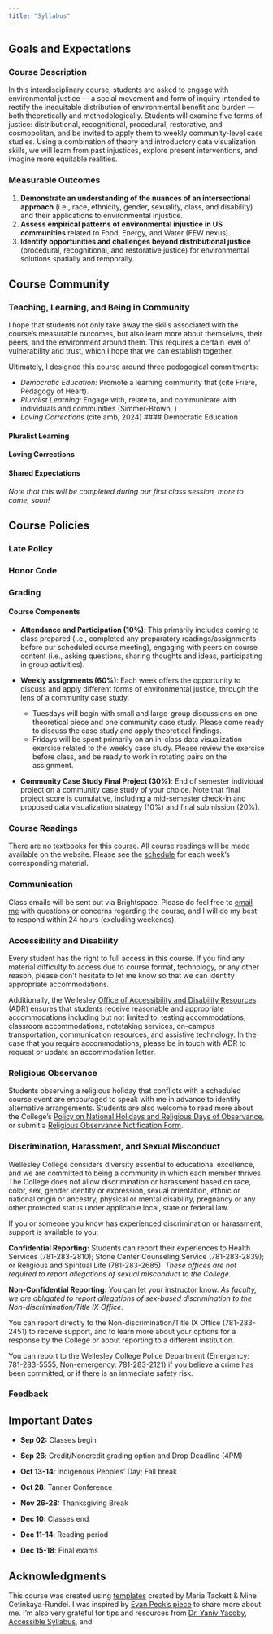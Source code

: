 ```yaml
---
title: "Syllabus"
---
```

## Goals and Expectations
### Course Description
In this interdisciplinary course, students are asked to engage with environmental justice — a social movement and form of inquiry intended to rectify the inequitable distribution of environmental benefit and burden — both theoretically and methodologically. Students will examine five forms of justice: distributional, recognitional, procedural, restorative, and cosmopolitan, and be invited to apply them to weekly community-level case studies. Using a combination of theory and introductory data visualization skills, we will learn from past injustices, explore present interventions, and imagine more equitable realities.

### Measurable Outcomes
1. **Demonstrate an understanding of the nuances of an intersectional approach** (i.e., race, ethnicity,  gender, sexuality, class, and disability) and their applications to environmental injustice.
2. **Assess empirical patterns of environmental injustice in US communities** related to Food, Energy, and Water (FEW nexus). 
3. **Identify opportunities and challenges beyond distributional justice** (procedural, recognitional, and restorative justice) for environmental solutions spatially and temporally.


## Course Community
### Teaching, Learning, and Being in Community
I hope that students not only take away the skills associated with the course's measurable outcomes, but also learn more about themselves, their peers, and the environment around them. This requires a certain level of vulnerability and trust, which I hope that we can establish together. 

Ultimately, I designed this course around three pedogogical commitments:

-  *Democratic Education:* Promote a learning community that (cite Friere, Pedagogy of Heart).
- *Pluralist Learning:* Engage with, relate to, and communicate with individuals and communities (Simmer-Brown, )
-  *Loving Corrections* (cite amb, 2024)
#### Democratic Education

#### Pluralist Learning

#### Loving Corrections

#### Shared Expectations
*Note that this will be completed during our first class session, more to come, soon!*

## Course Policies
### Late Policy

### Honor Code

### Grading
#### Course Components

- **Attendance and Participation (10%)**: This primarily includes coming to class prepared (i.e., completed any preparatory readings/assignments before our scheduled course meeting), engaging with peers on course content (i.e., asking questions, sharing thoughts and ideas, participating in group activities).

- **Weekly assignments (60%)**: Each week offers the opportunity to discuss and apply different forms of environmental justice, through the lens of a community case study. 
    - Tuesdays will begin with small and large-group discussions on one theoretical piece and one community case study. Please come ready to discuss the case study and apply theoretical findings.
    - Fridays will be spent primarily on an in-class data visualization exercise related to the weekly case study. Please review the exercise before class, and be ready to work in rotating pairs on the assignment. 
- **Community Case Study Final Project (30%)**: End of semester individual project on a community case study of your choice. Note that final project score is cumulative, including a mid-semester check-in and proposed data visualization strategy (10%) and final submission (20%).

### Course Readings
There are no textbooks for this course. All course readings will be made available on the website. Please see the [schedule](schedule.qmd) for each week's corresponding material. 

### Communication
Class emails will be sent out via Brightspace. Please do feel free to [email me](mailto:mc152@wellesley.edu) with questions or concerns regarding the course, and I will do my best to respond within 24 hours (excluding weekends). 

### Accessibility and Disability
Every student has the right to full access in this course. If you find any material difficulty to access due to course format, technology, or any other reason, please don't hesitate to let me know so that we can identify appropriate accommodations.  

Additionally, the Wellesley [Office of Accessibility and Disability Resources (ADR)](https://intranet.wellesley.edu/administrative/accessibility-and-disability-resources) ensures that students receive reasonable and appropriate accommodations including but not limited to: testing accommodations, classroom accommodations, notetaking services, on-campus transportation, communication resources, and assistive technology. In the case that you require accommodations, please be in touch with ADR to request or update an accommodation letter. 

### Religious Observance 
Students observing a religious holiday that conflicts with a scheduled course event are encouraged to speak with me in advance to identify alternative arrangements. Students are also welcome to read more about the College's [Policy on National Holidays and Religious Days of Observance](https://www.wellesley.edu/about-us/policies-procedures/days-of-observance), or submit a [Religious Observance Notification Form](https://webapps.wellesley.edu/religious_calendar/calendar.php). 

### Discrimination, Harassment, and Sexual Misconduct
Wellesley College considers diversity essential to educational excellence, and we are committed to being a community in which each member thrives. The College does not allow discrimination or harassment based on race, color, sex, gender identity or expression, sexual orientation, ethnic or national origin or ancestry, physical or mental disability, pregnancy or any other protected status under applicable local, state or federal law. 

If you or someone you know has experienced discrimination or harassment, support is available to you:

**Confidential Reporting:** Students can report their experiences to Health Services (781-283-2810); Stone Center Counseling Service (781-283-2839); or Religious and Spiritual Life (781-283-2685). *These offices are not required to report allegations of sexual misconduct to the College*.

**Non-Confidential Reporting:** You can let your instructor know. *As faculty, we are obligated to report allegations of sex-based discrimination to the Non-discrimination/Title IX Office*.

You can report directly to the Non-discrimination/Title IX Office (781-283-2451) to receive support, and to learn more about your options for a response by the College or about reporting to a different institution.

You can report to the Wellesley College Police Department (Emergency: 781-283-5555, Non-emergency: 781-283-2121) if you believe a crime has been committed, or if there is an immediate safety risk.

### Feedback


## Important Dates

-   **Sep 02:** Classes begin

-   **Sep 26**: Credit/Noncredit grading option and Drop Deadline (4PM)

-   **Oct 13-14**: Indigenous Peoples' Day; Fall break

-   **Oct 28**: Tanner Conference

-   **Nov 26-28:** Thanksgiving Break

-   **Dec 10**: Classes end

-   **Dec 11-14**: Reading period

-   **Dec 15-18**: Final exams

## Acknowledgments
This course was created using [templates](https://github.com/rstudio-conf-2022/teach-ds-course-website) created by Maria Tackett & Mine Cetinkaya-Rundel. I was inspired by [Evan Peck's piece](https://medium.com/bucknell-hci/what-i-want-you-to-know-about-me-as-your-professor-58c9c2e91e33) to share more about me. I'm also very grateful for tips and resources from [Dr. Yaniv Yacoby](https://yanivyacoby.github.io/), [Accessible Syllabus](https://accessiblesyllabus.com/), and 
